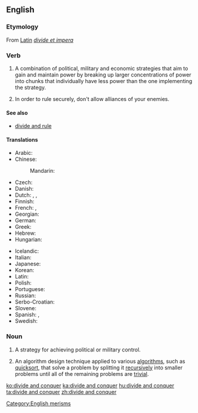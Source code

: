==English==

{{wikipedia}}

===Etymology===
From [[w:Latin|Latin]] ''[[divide et impera]]''

===Verb===
{{en-verb|head=[[divide]] [[and]] [[conquer]]|divides and conquers|dividing and conquering|divided and conquered}}

# A combination of political, military and economic strategies that aim to gain and maintain power by breaking up larger concentrations of power into chunks that individually have less power than the one implementing the strategy.
# {{context|as imperative|proverb|lang=en}} In order to rule securely, don't allow alliances of your enemies.

====See also====
* [[divide and rule]]

====Translations====
{{trans-top|Divide and conquer}}
* Arabic: {{t|ar|فَرِّق تَسُد}}
* Chinese:
*: Mandarin: {{t+|cmn|分而治之|tr=fēn'érzhìzhī|sc=Hani}}
* Czech: {{t|cs|rozděl a panuj}}
* Danish: {{t|da|del og hersk}}
* Dutch: {{t|nl|divide et impera}}, {{t|nl|deel en heers}}, {{t|nl|verdeel en heers}}
* Finnish: {{t|fi|hajota ja hallitse}}
* French: {{t|fr|diviser pour mieux regner}}, {{t|fr|diviser pour régner}}
* Georgian: {{t|ka|დაყავი და იბატონე}}
* German: {{t|de|teile und herrsche}}
* Greek: {{t+|el|διαίρει και βασίλευε}}
* Hebrew: {{t+|he|הפרד ומשול|tr=hafréd umshól}}
* Hungarian: {{t|hu|oszd meg és uralkodj}}
{{trans-mid}}
* Icelandic: {{t|is|deila og drottna}}
* Italian: {{t|it|dividi e domina}}
* Japanese: {{t|ja|分割統治|tr=ぶんかつとうち, bunkatsu-tōchi}}
* Korean: {{t|ko|분열시킨 뒤에 정복한다|sc=Hang}}
* Latin: {{t|la|divide et impera}}
* Polish: {{t|pl|dziel i rządź}}
* Portuguese: {{t|pt|dividir e conquistar}}
* Russian: {{t|ru|разделя́й и вла́ствуй}}
* Serbo-Croatian: {{t|sh|завади па владај|tr=zavadi pa vladaj|sc=Cyrl}}
* Slovene: {{t|sl|deli in vladaj}}
* Spanish: {{t|es|divide y conquista}}, {{t|es|divide y vencerás}}
* Swedish: {{t|sv|söndra och härska}}
{{trans-bottom}}

===Noun===
{{en-noun|head=[[divide]] [[and]] [[conquer]]|-}}

# A strategy for achieving political or military control.
# {{context|computing|lang=en}} An algorithm design technique applied to various [[algorithm]]s, such as [[quicksort]], that solve a problem by splitting it [[recursively]] into smaller problems until all of the remaining problems are [[trivial]].

[[Category:English merisms]]

[[ko:divide and conquer]]
[[ka:divide and conquer]]
[[hu:divide and conquer]]
[[ta:divide and conquer]]
[[zh:divide and conquer]]